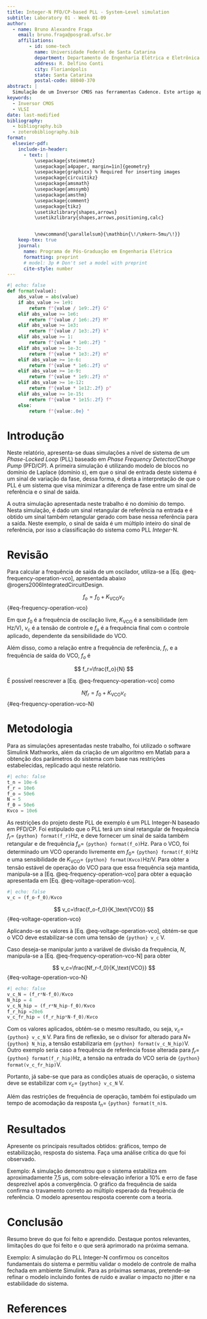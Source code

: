 ```yaml
---
title: Integer-N PFD/CP-based PLL - System-Level simulation
subtitle: Laboratory 01 - Week 01-09
author:
  - name: Bruno Alexandre Fraga
    email: bruno.fraga@posgrad.ufsc.br
    affiliations: 
        - id: some-tech
          name: Universidade Federal de Santa Catarina
          department: Departamento de Engenharia Elétrica e Eletrônica
          address: R. Delfino Conti
          city: Florianópolis
          state: Santa Catarina
          postal-code: 88040-370
abstract: |
  Simulação de um Inversor CMOS nas ferramentas Cadence. Este artigo apresenta os arquivos que fazem parte da simulação e a análise realizada para responder às questões propostas.
keywords: 
  - Inversor CMOS
  - VLSI
date: last-modified
bibliography:
  - bibliography.bib
  - zoterobibliography.bib
format:
  elsevier-pdf:
    include-in-header:
      - text: |
          \usepackage{steinmetz}
          \usepackage[a4paper, margin=1in]{geometry}
          \usepackage{graphicx} % Required for inserting images
          \usepackage{circuitikz}
          \usepackage{amsmath}
          \usepackage{amssymb}
          \usepackage{amsthm}
          \usepackage{comment}
          \usepackage{tikz}
          \usetikzlibrary{shapes,arrows}
          \usetikzlibrary{shapes,arrows,positioning,calc}


          \newcommand{\parallelsum}{\mathbin{\!/\mkern-5mu/\!}}
    keep-tex: true
    journal:
      name: Programa de Pós-Graduação em Engenharia Elétrica
      formatting: preprint
      # model: 3p # Don't set a model with preprint
      cite-style: number
---
```


```python
#| echo: false
def format(value):
    abs_value = abs(value)
    if abs_value >= 1e9:
        return f"{value / 1e9:.2f} G"
    elif abs_value >= 1e6:
        return f"{value / 1e6:.2f} M"
    elif abs_value >= 1e3:
        return f"{value / 1e3:.2f} k"
    elif abs_value >= 1:
        return f"{value * 1e0:.2f} "
    elif abs_value >= 1e-3:
        return f"{value * 1e3:.2f} m"
    elif abs_value >= 1e-6:
        return f"{value * 1e6:.2f} u"
    elif abs_value >= 1e-9:
        return f"{value * 1e9:.2f} n"
    elif abs_value >= 1e-12:
        return f"{value * 1e12:.2f} p"
    elif abs_value >= 1e-15:
        return f"{value * 1e15:.2f} f"
    else:
        return f"{value:.0e} "
```

# Introdução

Neste relatório, apresenta-se duas simulações a nível de sistema de um *Phase-Locked Loop* (PLL) baseado em *Phase Frequency Detector/Charge Pump* (PFD/CP). A primeira simulação é utilizando modelo de blocos no domínio de Laplace (domínio $s$), em que o sinal de entrada deste sistema é um sinal de variação da fase, dessa forma, é direta a interpretação de que o PLL é um sistema que visa minimizar a diferença de fase entre um sinal de referência e o sinal de saída.

A outra simulação apresentada neste trabalho é no domínio do tempo. Nesta simulação, é dado um sinal retangular de referência na entrada e é obtido um sinal também retangular gerado com base nessa referência para a saída. Neste exemplo, o sinal de saída é um múltiplo inteiro do sinal de referência, por isso a classificação do sistema como PLL *Integer*-N.

# Revisão

Para calcular a frequência de saída de um oscilador, utiliza-se a [Eq. @eq-frequency-operation-vco], apresentada abaixo @rogers2006IntegratedCircuitDesign.

$$
f_o=f_0 + K_\text{VCO}v_c
$$ {#eq-frequency-operation-vco}

Em que $f_0$ é a frequência de oscilação livre, $K_\text{VCO}$ é a sensibilidade (em Hz/V), $v_c$ é a tensão de controle e $f_o$ é a frequência final com o controle aplicado, dependente da sensibilidade do VCO.

Além disso, como a relação entre a frequência de referência, $f_r$, e a frequência de saída do VCO, $f_o$ é

$$
f_r=\frac{f_o}{N}
$$

É possível reescrever a [Eq. @eq-frequency-operation-vco] como

$$
Nf_r=f_0+K_\text{VCO}v_c
$$ {#eq-frequency-operation-vco-N}



# Metodologia

Para as simulações apresentadas neste trabalho, foi utilizado o software Simulink Mathworks, além da criação de um algoritmo em Matlab para a obtenção dos parâmetros do sistema com base nas restrições estabelecidas, replicado aqui neste relatório.

```python
#| echo: false
t_n = 10e-6
f_r = 10e6
f_o = 50e6
N = 5
f_0 = 50e6
Kvco = 10e6
```

As restrições do projeto deste PLL de exemplo é um PLL Integer-N baseado em PFD/CP. Foi estipulado que o PLL terá um sinal retangular de frequência $f_r=$ `{python} format(f_r)`Hz, e deve fornecer um sinal de saída também retangular e de frequência $f_o=$ `{python} format(f_o)`Hz. Para o VCO, foi determinado um VCO operando livremente em $f_0=$ `{python} format(f_0)`Hz e uma sensibilidade de $K_\text{VCO}=$ `{python} format(Kvco)`Hz/V. Para obter a tensão estável de operação do VCO para que essa frequência seja mantida, manipula-se a [Eq. @eq-frequency-operation-vco] para obter a equação apresentada em [Eq. @eq-voltage-operation-vco].

```python
#| echo: false
v_c = (f_o-f_0)/Kvco
```

$$
v_c=\frac{f_o-f_0}{K_\text{VCO}}
$$ {#eq-voltage-operation-vco}

Aplicando-se os valores à [Eq. @eq-voltage-operation-vco], obtém-se que o VCO deve estabilizar-se com uma tensão de `{python} v_c` V.

Caso deseja-se manipular junto a variável de divisão da frequência, $N$, manipula-se a [Eq. @eq-frequency-operation-vco-N] para obter

$$
v_c=\frac{Nf_r-f_0}{K_\text{VCO}}
$$ {#eq-voltage-operation-vco-N}

```python
#| echo: false
v_c_N = (f_r*N-f_0)/Kvco
N_hip = 4
v_c_N_hip = (f_r*N_hip-f_0)/Kvco
f_r_hip =20e6
v_c_fr_hip = (f_r_hip*N-f_0)/Kvco
```

Com os valores aplicados, obtém-se o mesmo resultado, ou seja, $v_c=$ `{python} v_c_N` V. Para fins de reflexão, se o divisor for alterado para $N=$ `{python} N_hip`, a tensão estabilizaria em `{python} format(v_c_N_hip)`V. Outro exemplo seria caso a frequência de referência fosse alterada para $f_r=$ `{python} format(f_r_hip)`Hz, a tensão na entrada do VCO seria de `{python} format(v_c_fr_hip)`V.

Portanto, já sabe-se que para as condições atuais de operação, o sistema deve se estabilizar com $v_c=$ `{python} v_c_N` V.

Além das restrições de frequência de operação, também foi estipulado um tempo de acomodação da resposta $t_n=$ `{python} format(t_n)`s.

# Resultados

Apresente os principais resultados obtidos: gráficos, tempo de estabilização, resposta do sistema. Faça uma análise crítica do que foi observado.

Exemplo:
A simulação demonstrou que o sistema estabiliza em aproximadamente 7,5 μs, com sobre-elevação inferior a 10% e erro de fase desprezível após a convergência. O gráfico da frequência de saída confirma o travamento correto ao múltiplo esperado da frequência de referência. O modelo apresentou resposta coerente com a teoria.



# Conclusão

Resumo breve do que foi feito e aprendido. Destaque pontos relevantes, limitações do que foi feito e o que será aprimorado na próxima semana.

Exemplo:
A simulação do PLL Integer-N confirmou os conceitos fundamentais do sistema e permitiu validar o modelo de controle de malha fechada em ambiente Simulink. Para as próximas semanas, pretende-se refinar o modelo incluindo fontes de ruído e avaliar o impacto no jitter e na estabilidade do sistema.



# References {-}
